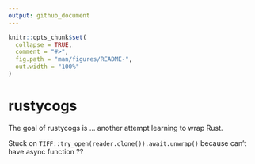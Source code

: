 ```yaml
---
output: github_document
---
```


<!-- README.md is generated from README.Rmd. Please edit that file -->

```r
knitr::opts_chunk$set(
  collapse = TRUE,
  comment = "#>",
  fig.path = "man/figures/README-",
  out.width = "100%"
)
```

# rustycogs

<!-- badges: start -->
<!-- badges: end -->

The goal of rustycogs is ... another attempt learning to wrap Rust. 

Stuck on ` TIFF::try_open(reader.clone()).await.unwrap()` because can't have async function ??

